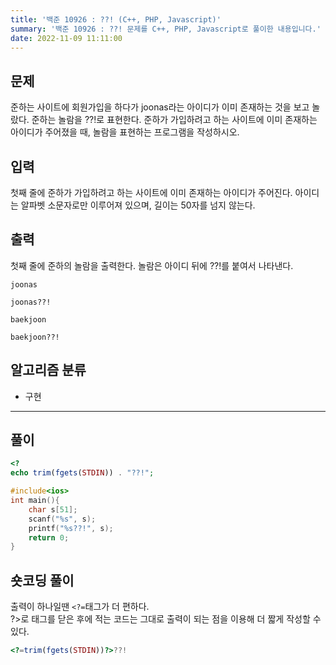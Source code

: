 ```yaml
---
title: '백준 10926 : ??! (C++, PHP, Javascript)'
summary: '백준 10926 : ??! 문제를 C++, PHP, Javascript로 풀이한 내용입니다.'
date: 2022-11-09 11:11:00
---
```


## 문제

준하는 사이트에 회원가입을 하다가 joonas라는 아이디가 이미 존재하는 것을 보고 놀랐다. 준하는 놀람을 ??!로 표현한다. 준하가 가입하려고
하는 사이트에 이미 존재하는 아이디가 주어졌을 때, 놀람을 표현하는 프로그램을 작성하시오.

## 입력

첫째 줄에 준하가 가입하려고 하는 사이트에 이미 존재하는 아이디가 주어진다. 아이디는 알파벳 소문자로만 이루어져 있으며, 길이는 50자를 넘지
않는다.

## 출력

첫째 줄에 준하의 놀람을 출력한다. 놀람은 아이디 뒤에 ??!를 붙여서 나타낸다.

```text title="예제 입력 1"
joonas
```

```text title="예제 출력 1"
joonas??!
```

```text title="예제 입력 2"
baekjoon
```

```text title="예제 출력 2"
baekjoon??!
```

## 알고리즘 분류

- 구현

---

## 풀이

```php
<?
echo trim(fgets(STDIN)) . "??!";
```

```cpp
#include<ios>
int main(){
    char s[51];
    scanf("%s", s);
    printf("%s??!", s);
    return 0;
}
```

## 숏코딩 풀이

출력이 하나일땐 `<?=`태그가 더 편하다.  
?>로 태그를 닫은 후에 적는 코드는 그대로 출력이 되는 점을 이용해 더 짧게 작성할 수 있다.

```php
<?=trim(fgets(STDIN))?>??!
```
